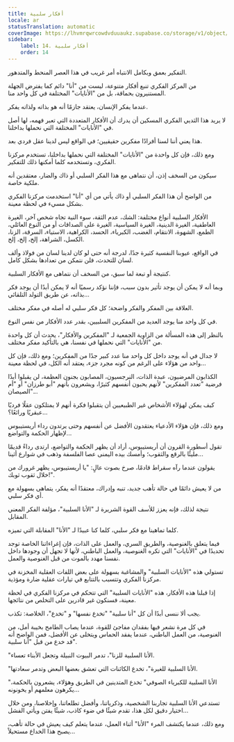 ```yaml
---
title: أفكار سلبية
locale: ar
statusTranslation: automatic
coverImage: https://lhvmrqwrcowdvduuaukz.supabase.co/storage/v1/object/public/strapi-uploads/small_cover-tratado-de-psicologia-revolucionaria.webp-5e15e1cec4e0ebebcde5d7fc7565d8fd.webp
sidebar:
    label: 14. أفكار سلبية
    order: 14
---
```

التفكير بعمق وبكامل الانتباه أمر غريب في هذا العصر المنحط والمتدهور.

من المركز الفكري تنبع أفكار متنوعة، ليست من "أنا" دائم كما يفترض الجهلة المستنيرون بحماقة، بل من "الأنايات" المختلفة في كل واحد منا.

عندما يفكر الإنسان، يعتقد جازمًا أنه هو بذاته ولذاته يفكر.

لا يريد هذا الثديي الفكري المسكين أن يدرك أن الأفكار المتعددة التي تعبر فهمه، لها أصل في "الأنايات" المختلفة التي نحملها بداخلنا.

هذا يعني أننا لسنا أفرادًا مفكرين حقيقيين؛ في الواقع ليس لدينا عقل فردي بعد.

ومع ذلك، فإن كل واحدة من "الأنايات" المختلفة التي نحملها بداخلنا، تستخدم مركزنا الفكري، وتستخدمه كلما أمكنها ذلك للتفكير.

سيكون من السخف إذن، أن نتماهى مع هذا الفكر السلبي أو ذاك والضار، معتقدين أنه ملكية خاصة.

من الواضح أن هذا الفكر السلبي أو ذاك يأتي من أي "أنا" استخدمت مركزنا الفكري بشكل مسيء في لحظة معينة.

الأفكار السلبية أنواع مختلفة: الشك، عدم الثقة، سوء النية تجاه شخص آخر، الغيرة العاطفية، الغيرة الدينية، الغيرة السياسية، الغيرة على الصداقات أو من النوع العائلي، الطمع، الشهوة، الانتقام، الغضب، الكبرياء، الحسد، الكراهية، الاستياء، السرقة، الزنا، الكسل، الشراهة، إلخ، إلخ، إلخ.

في الواقع، عيوبنا النفسية كثيرة جدًا، لدرجة أنه حتى لو كان لدينا لسان من فولاذ وألف لسان للتحدث، فلن نتمكن من تعدادها بشكل كامل.

كنتيجة أو تبعة لما سبق، من السخف أن نتماهى مع الأفكار السلبية.

وبما أنه لا يمكن أن يوجد تأثير بدون سبب، فإننا نؤكد رسميًا أنه لا يمكن أبدًا أن يوجد فكر بذاته، عن طريق التولد التلقائي...

العلاقة بين المفكر والفكر واضحة؛ كل فكر سلبي له أصله في مفكر مختلف.

في كل واحد منا يوجد العديد من المفكرين السلبيين، بقدر عدد الأفكار من نفس النوع.

بالنظر إلى هذه المسألة من الزاوية الجمعية لـ "المفكرين والأفكار"، يحدث أن كل واحدة من "الأنايات" التي نحملها في نفسنا، هي بالتأكيد مفكر مختلف.

لا جدال في أنه يوجد داخل كل واحد منا عدد كبير جدًا من المفكرين؛ ومع ذلك، فإن كل واحد من هؤلاء على الرغم من كونه مجرد جزء، يعتقد أنه الكل، في لحظة معينة...

الكذابون المرضيون، عبدة الذات، النرجسيون، المصابون بجنون العظمة، لن يقبلوا أبدًا فرضية "تعدد المفكرين" لأنهم يحبون أنفسهم كثيرًا، ويشعرون بأنهم "أبو طرزان" أو "أم الصيصان"...

كيف يمكن لهؤلاء الأشخاص غير الطبيعيين أن يتقبلوا فكرة أنهم لا يمتلكون عقلًا فرديًا عبقريًا ورائعًا؟...

ومع ذلك، فإن هؤلاء الأدعياء يعتقدون الأفضل عن أنفسهم وحتى يرتدون رداء أريستيبوس لإظهار الحكمة والتواضع...

تقول أسطورة القرون أن أريستيبوس، أراد أن يظهر الحكمة والتواضع، ارتدى رداءً قديمًا مليئًا بالرقع والثقوب؛ وأمسك بيده اليمنى عصا الفلسفة وذهب في شوارع أثينا...

يقولون عندما رآه سقراط قادمًا، صرخ بصوت عالٍ: "يا أريستيبوس، يظهر غرورك من خلال ثقوب ثوبك!".

من لا يعيش دائمًا في حالة تأهب جديد، تنبه وإدراك، معتقدًا أنه يفكر، يتماهى بسهولة مع أي فكر سلبي.

نتيجة لذلك، فإنه يعزز للأسف القوة الشريرة لـ "الأنا السلبية"، مؤلفة الفكر المعني المقابل.

كلما تماهينا مع فكر سلبي، كلما كنا عبيدًا لـ "الأنا" المقابلة التي تميزه.

فيما يتعلق بالغنوصية، والطريق السري، والعمل على الذات، فإن إغراءاتنا الخاصة توجد تحديدًا في "الأنايات" التي تكره الغنوصية، والعمل الباطني، لأنها لا تجهل أن وجودها داخل نفسنا مهدد بالموت من قبل الغنوصية والعمل.

تستولي هذه "الأنايات السلبية" والمشاغبة بسهولة على بعض اللفات العقلية المخزنة في مركزنا الفكري وتتسبب بالتتابع في تيارات عقلية ضارة ومؤذية.

إذا قبلنا هذه الأفكار، هذه "الأنايات السلبية" التي تتحكم في مركزنا الفكري في لحظة معينة، فسنكون غير قادرين على التخلص من نتائجها.

يجب ألا ننسى أبدًا أن كل "أنا سلبية" "تخدع نفسها" و "تخدع"، الخلاصة: تكذب.

في كل مرة نشعر فيها بفقدان مفاجئ للقوة، عندما يصاب الطامح بخيبة أمل، من الغنوصية، من العمل الباطني، عندما يفقد الحماس ويتخلى عن الأفضل، فمن الواضح أنه قد خدع من قبل "أنا سلبية".

"الأنا السلبية للزنا"، تدمر البيوت النبيلة وتجعل الأبناء تعساء.

"الأنا السلبية للغيرة"، تخدع الكائنات التي تعشق بعضها البعض وتدمر سعادتها.

"الأنا السلبية للكبرياء الصوفي" تخدع المتدينين في الطريق وهؤلاء، يشعرون بالحكمة، يكرهون معلمهم أو يخونونه...

تستدعي الأنا السلبية تجاربنا الشخصية، وذكرياتنا، وأفضل تطلعاتنا، وإخلاصنا، ومن خلال اختيار دقيق لكل هذا، تقدم شيئًا في ضوء كاذب، شيئًا يفتن ويأتي الفشل...

ومع ذلك، عندما يكتشف المرء "الأنا" أثناء العمل، عندما يتعلم كيف يعيش في حالة تأهب، يصبح هذا الخداع مستحيلاً...

